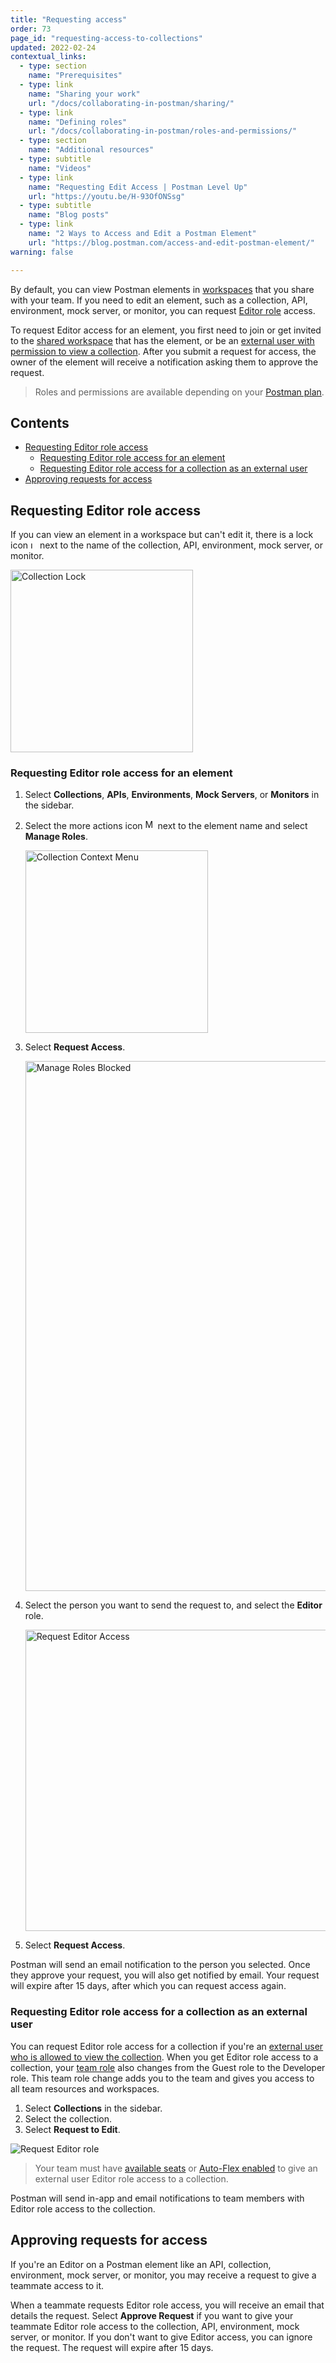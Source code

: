 ```yaml
---
title: "Requesting access"
order: 73
page_id: "requesting-access-to-collections"
updated: 2022-02-24
contextual_links:
  - type: section
    name: "Prerequisites"
  - type: link
    name: "Sharing your work"
    url: "/docs/collaborating-in-postman/sharing/"
  - type: link
    name: "Defining roles"
    url: "/docs/collaborating-in-postman/roles-and-permissions/"
  - type: section
    name: "Additional resources"
  - type: subtitle
    name: "Videos"
  - type: link
    name: "Requesting Edit Access | Postman Level Up"
    url: "https://youtu.be/H-93OfONSsg"
  - type: subtitle
    name: "Blog posts"
  - type: link
    name: "2 Ways to Access and Edit a Postman Element"
    url: "https://blog.postman.com/access-and-edit-postman-element/"
warning: false

---
```


By default, you can view Postman elements in [workspaces](/docs/collaborating-in-postman/using-workspaces/creating-workspaces/) that you share with your team. If you need to edit an element, such as a collection, API, environment, mock server, or monitor, you can request [Editor role](/docs/collaborating-in-postman/roles-and-permissions/) access.

To request Editor access for an element, you first need to join or get invited to the [shared workspace](/docs/collaborating-in-postman/working-with-your-team/collaboration-overview/) that has the element, or be an [external user with permission to view a collection](/docs/collaborating-in-postman/sharing/#allowing-external-users-to-view-collections). After you submit a request for access, the owner of the element will receive a notification asking them to approve the request.

> Roles and permissions are available depending on your [Postman plan](https://www.postman.com/pricing).

## Contents

* [Requesting Editor role access](#requesting-editor-role-access)
    * [Requesting Editor role access for an element](#requesting-editor-role-access-for-an-element)
    * [Requesting Editor role access for a collection as an external user](#requesting-editor-role-access-for-a-collection-as-an-external-user)
* [Approving requests for access](#approving-requests-for-access)

## Requesting Editor role access

If you can view an element in a workspace but can't edit it, there is a lock icon <img alt="Lock icon" src="https://assets.postman.com/postman-docs/icon-lock.jpg#icon" width="11px"/> next to the name of the collection, API, environment, mock server, or monitor.

<img alt="Collection Lock" src="https://assets.postman.com/postman-docs/collection-lock-v9-14.jpg" width="292px"/>

### Requesting Editor role access for an element

1. Select **Collections**, **APIs**, **Environments**, **Mock Servers**, or **Monitors** in the sidebar.

1. Select the more actions icon <img alt="More actions icon" src="https://assets.postman.com/postman-docs/icon-more-actions-v9.jpg#icon" width="16px"/> next to the element name and select **Manage Roles**.

    <img alt="Collection Context Menu" src="https://assets.postman.com/postman-docs/collection-context-menu-v9-14.jpg" width="292px"/>

1. Select **Request Access**.

    <img alt="Manage Roles Blocked" src="https://assets.postman.com/postman-docs/manage-roles-blocked-v9-14.jpg" width="848"/>

1. Select the person you want to send the request to, and select the **Editor** role.

    <img alt="Request Editor Access" src="https://assets.postman.com/postman-docs/request-additional-access-v9-14.jpg" width="482"/>

1. Select **Request Access**.

Postman will send an email notification to the person you selected. Once they approve your request, you will also get notified by email. Your request will expire after 15 days, after which you can request access again.

### Requesting Editor role access for a collection as an external user

You can request Editor role access for a collection if you're an [external user who is allowed to view the collection](/docs/collaborating-in-postman/sharing/#allowing-external-users-to-view-collections). When you get Editor role access to a collection, your [team role](/docs/collaborating-in-postman/roles-and-permissions/#team-roles) also changes from the Guest role to the Developer role. This team role change adds you to the team and gives you access to all team resources and workspaces.

1. Select **Collections** in the sidebar.
1. Select the collection.
1. Select **Request to Edit**.

![Request Editor role](https://assets.postman.com/postman-docs/v10/guest-role-request-to-edit-v10.jpg)

> Your team must have [available seats](/docs/administration/billing/#changing-your-plan) or [Auto-Flex enabled](/docs/administration/billing/#using-auto-flex) to give an external user Editor role access to a collection.

Postman will send in-app and email notifications to team members with Editor role access to the collection.

## Approving requests for access

If you're an Editor on a Postman element like an API, collection, environment, mock server, or monitor, you may receive a request to give a teammate access to it.

When a teammate requests Editor role access, you will receive an email that details the request. Select **Approve Request** if you want to give your teammate Editor role access to the collection, API, environment, mock server, or monitor. If you don't want to give Editor access, you can ignore the request. The request will expire after 15 days.
